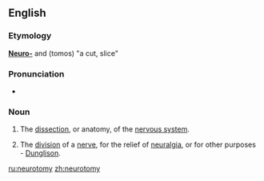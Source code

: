 ==English==

===Etymology===
'''[[Neuro-]]''' and {{AGr.}} '''{{polytonic|[[τόμος]]}}''' (tomos) "a cut, slice"

===Pronunciation===
*{{audio|en-us-neurotomy.ogg|Audio (US)}}

===Noun===
{{en-noun|neurotomies}}

# {{neuroscience}} The [[dissection]], or anatomy, of the [[nervous system]].
# {{context|neurology}} The [[division]] of a [[nerve]], for the relief of [[neuralgia]], or for other purposes - [[Dunglison]].

[[ru:neurotomy]]
[[zh:neurotomy]]